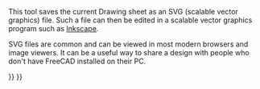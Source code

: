 <languages/>
{{docnav|[[Drawing_SpreadsheetView|Spreadsheet View]]||[[Drawing_Workbench|Drawing Workbench]]|IconL=Drawing_SpreadsheetView.png|IconC=Workbench_Drawing.svg}}

{{GuiCommand|Name=Drawing Save|Workbenches=[[Drawing Workbench|Drawing]], Complete|MenuLocation=Drawing → Export page...|Shortcut=none|SeeAlso=[[Drawing Open SVG|Drawing Open SVG]]}}

This tool saves the current Drawing sheet as an SVG (scalable vector graphics) file. Such a file can then be edited in a scalable vector graphics program such as [http://www.inkscape.org Inkscape].

SVG files are common and can be viewed in most modern browsers and image viewers. It can be a useful way to share a design with people who don't have FreeCAD installed on their PC.
{{clear}}


{{docnav|[[Drawing_SpreadsheetView|Spreadsheet View]]||[[Drawing_Workbench|Drawing Workbench]]|IconL=Drawing_SpreadsheetView.png|IconC=Workbench_Drawing.svg}}

{{Drawing Tools navi{{#translation:}}}}
{{Userdocnavi{{#translation:}}}}
